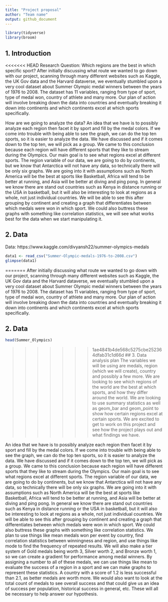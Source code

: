 ```yaml
---
title: "Project proposal"
author: "Team name"
output: github_document
---
```


```r
library(tidyverse)
library(broom)
```

## 1. Introduction

<<<<<<< HEAD
Research Question: Which regions are the best in which specific sport?
After initially discussing what route we wanted to go down with our project, scanning through many different websites such as Kaggle, the UK Gov data and the Harvard dataverse, we eventually stumbled upon a very cool dataset about Summer Olympic medal winners between the years of 1976 to 2008. The dataset has 11 variables, ranging from type of sport, type of medal won, country of athlete and many more. Our plan of action will involve breaking down the data into countries and eventually breaking it down into continents and which continents excel at which sports specifically.

How are we going to analyze the data? 
An idea that we have is to possibly analyze each region then facet it by sport and fill by the medal colors. If we come into trouble with being able to see the graph, we can do the top ten sports, so it is easier to analyze the data. We have discussed and if it comes down to the top ten, we will pick as a group. We came to this conclusion because each region will have different sports that they like to stream during the Olympics.  Our main goal is to see what regions excel at different sports. The region variable of our data, we are going to do by continents, but we know that Antarctica will not have any data, so technically there will be only six graphs. 
	We are going into it with assumptions such as North America will be the best at sports like Basketball, Africa will tend to be better at running, and Asia will be better at diving and ping pong. In general we know there are stand out countries such as Kenya in distance running or the USA in basketball, but it will also be interesting to look at regions as a whole, not just individual countries. We will be able to see this after grouping by continent and creating a graph that differentiates between which medals were won in which sport. We could also buttress these graphs with something like correlation statistics, we will see what works best for the data when we start manipulating it.



## 2. Data
Data: https://www.kaggle.com/divyansh22/summer-olympics-medals
```r
data1 <- read_csv("Summer-Olympic-medals-1976-to-2008.csv")
glimpse(data1)
```


=======
After initially discussing what route we wanted to go down with our project, scanning through many different websites such as Kaggle, the UK Gov data and the Harvard dataverse, we eventually stumbled upon a very cool dataset about Summer Olympic medal winners between the years of 1976 to 2008. The dataset has 11 variables, ranging from type of sport, type of medal won, country of athlete and many more. Our plan of action will involve breaking down the data into countries and eventually breaking it down into continents and which continents excel at which sports specifically.

## 2. Data
```r
head(Summer_Olympics)
```
>>>>>>> 1ae4841b4de568c5275cbe252364dfab31c1d66d
## 3. Data analysis plan
The variables we will be using are medals, region (which we will create), country and possibly a few more. We are looking to see which regions of the world are the best at which sports, and how they differ around the world. We are looking to use summary statistics as well as geom_bar and geom_point to show how certain regions excel at certain sports. We are excited to get to work on this project and see how the project plays out and what findings we have.

An idea that we have is to possibly analyze each region then facet it by sport and fill by the medal colors. If we come into trouble with being able to see the graph, we can do the top ten sports, so it is easier to analyze the data. We have discussed and if it comes down to the top ten, we will pick as a group. We came to this conclusion because each region will have different sports that they like to stream during the Olympics.  Our main goal is to see what regions excel at different sports. The region variable of our data, we are going to do by continents, but we know that Antarctica will not have any data, so technically there will be only six graphs. 
	We are going into it with assumptions such as North America will be the best at sports like Basketball, Africa will tend to be better at running, and Asia will be better at diving and ping pong. In general we know there are stand out countries such as Kenya in distance running or the USA in basketball, but it will also be interesting to look at regions as a whole, not just individual countries. We will be able to see this after grouping by continent and creating a graph that differentiates between which medals were won in which sport. We could also buttress these graphs with something like correlation statistics. We plan to use things like mean medals won per event by country, find correlation statistics between winningness and region, and use things like mode to find the frequency of repeated results. We will also make a tier system of Gold medals being worth 3, Silver worth 2, and Bronze worth 1, so we can create a gradient for performance among medal winners. By assigning a number to all of these medals, we can use things like mean to evaluate the success of a region in a sport and we can make graphs to represent these statistics. A country with a score of 1.2 is less successful than 2.1, as better medals are worth more. We would also want to look at the total count of medals to see overall success and that could give us an idea of success per population, historical success in general, etc. These will all be necessary to help answer our hypothesis. 